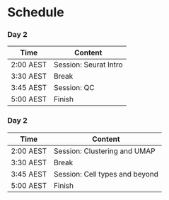# Schedule {#schedule}



### Day 2 {-}

| Time      | Content               |
|-----------|-----------------------|
| 2:00 AEST | Session: Seurat Intro |
| 3:30 AEST | Break                 |
| 3:45 AEST | Session: QC           |
| 5:00 AEST | Finish                |


### Day 2 {-}

| Time      | Content                        |
|-----------|--------------------------------|
| 2:00 AEST | Session: Clustering and UMAP   |
| 3:30 AEST | Break                          |
| 3:45 AEST | Session: Cell types and beyond |
| 5:00 AEST | Finish                         |






